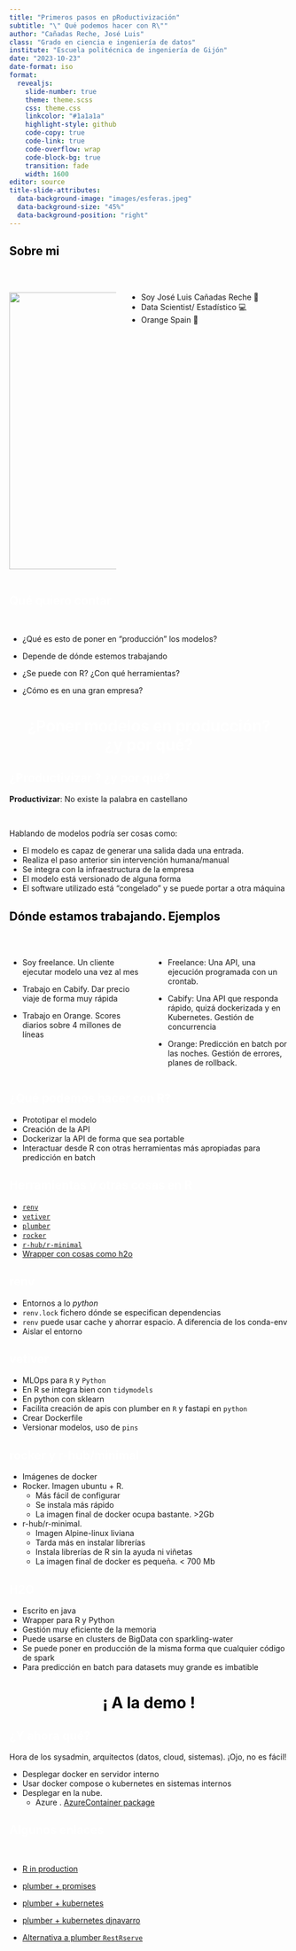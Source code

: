 ```yaml
---
title: "Primeros pasos en pRoductivización"
subtitle: "\" Qué podemos hacer con R\""
author: "Cañadas Reche, José Luis"
class: "Grado en ciencia e ingeniería de datos"
institute: "Escuela politécnica de ingeniería de Gijón"
date: "2023-10-23"
date-format: iso
format:
  revealjs: 
    slide-number: true
    theme: theme.scss
    css: theme.css
    linkcolor: "#1a1a1a"
    highlight-style: github
    code-copy: true
    code-link: true
    code-overflow: wrap
    code-block-bg: true
    transition: fade
    width: 1600
editor: source
title-slide-attributes: 
  data-background-image: "images/esferas.jpeg"
  data-background-size: "45%"
  data-background-position: "right"
---
```


## [Sobre mi]{style="color: #000000;"} {.dark background-color="#333333"}

<br>

::: columns
::: {.column width="40%"}
![](images/profile2.jpg){#headshot height="500px"}
:::

::: {.column width="60%"}
-   Soy José Luis Cañadas Reche 👋
-   Data Scientist/ Estadístico 💻
-   ️Orange Spain 🍊
:::
:::

## <span style="color: #ffffff;">Qué quiero contar {.light background-color="#ffffff"}

::: incremental

<br>

-   ¿Qué es esto de poner en "producción" los modelos? 

-   Depende de dónde estemos trabajando

-   ¿Se puede con R? ¿Con qué herramientas? 

-   ¿Cómo es en una gran empresa? 
:::

##  {.trans background-color="#ffffff" background-image="images/trans1.png" background-size="65%"}

<h1>

<center>[¿Poner modelos en producción?<br> ¿y por qué?]{style="color: #ffffff;"}</center>

</h1>


## <span style="color: #ffffff;">¿Productivizar ? ¿y por qué? {.light background-color="#ffffff"}

**Productivizar**: No existe la palabra en castellano

<br>

::: fragment
Hablando de modelos podría ser cosas como:
:::

::: incremental
-   El modelo es capaz de generar una salida dada una entrada. 
-   Realiza el paso anterior sin intervención humana/manual
-   Se integra con la infraestructura de la empresa
-   El modelo está versionado de alguna forma
-   El software utilizado está "congelado" y se puede portar a otra máquina
:::



## [Dónde estamos trabajando. Ejemplos]{style="color: #000000;"} {.dark background-color="#333333"}

::: columns
::: {.column width="50%"}

<br>

::: {.incremental}

- Soy freelance. Un cliente ejecutar modelo una vez al mes

- Trabajo en Cabify. Dar precio viaje de forma muy rápida

- Trabajo en Orange. Scores diarios sobre 4 millones de líneas

:::
:::

::: {.column width="50%"}
<br>

::: {.incremental}

- Freelance: Una API, una ejecución programada con un crontab. 

- Cabify:  Una API que responda rápido, quizá dockerizada y en Kubernetes. Gestión de concurrencia

- Orange: Predicción en batch por las noches. Gestión de errores, planes de rollback.

:::
:::
:::



## <span style="color: #ffffff;">¿Qué podemos hacer con R? {.light background-color="#ffffff"}

::: {.incremental}

- Prototipar el modelo
- Creación de la API 
- Dockerizar la API de forma que sea portable
- Interactuar desde R con otras herramientas más apropiadas para predicción en batch

:::

## <span style="color: #ffffff;">Herramientas y otras cosas en R {.light background-color="#ffffff"}

::: {.incremental}

- [`renv`](https://rstudio.github.io/renv/articles/renv.html)
- [`vetiver`](https://vetiver.rstudio.com/)
- [`plumber`](https://www.rplumber.io/)
- [`rocker`](https://hub.docker.com/u/rocker)
- [`r-hub/r-minimal`](https://github.com/r-hub/r-minimal)
- [Wrapper con cosas como h2o](https://h2o.ai/resources/download/)

:::

## <span style="color: #ffffff;"> renv {.light background-color="#ffffff"}

::: {.incremental}

- Entornos a lo _python_ 
- `renv.lock` fichero dónde se especifican dependencias
- `renv` puede usar cache y ahorrar espacio. A diferencia de los conda-env
- Aislar el entorno
:::


## <span style="color: #ffffff;"> vetiver {.light background-color="#ffffff"}

::: {.incremental}

- MLOps para `R` y `Python`
- En R se integra bien con `tidymodels`
- En python con sklearn
- Facilita creación de apis con plumber en `R` y fastapi en `python`
- Crear Dockerfile
- Versionar modelos, uso de `pins`

:::


## <span style="color: #ffffff;"> rocker y r-hub/minimal {.light background-color="#ffffff"}

::: {.incremental}

- Imágenes de docker
- Rocker. Imagen  ubuntu + R. 
  - Más fácil de configurar
  - Se instala más rápido
  - La imagen final de docker ocupa bastante. >2Gb
- r-hub/r-minimal. 
  - Imagen Alpine-linux liviana
  - Tarda más en instalar librerías
  - Instala librerías de R sin la ayuda ni viñetas
  - La imagen final de docker es pequeña. < 700 Mb

:::

## <span style="color: #ffffff;"> H2O {.light background-color="#ffffff"}

::: {.incremental}

- Escrito en java
- Wrapper para R y Python
- Gestión muy eficiente de la memoria
- Puede usarse en clusters de BigData con sparkling-water
- Se puede poner en producción de la misma forma que cualquier código de spark
- Para predicción en batch para datasets muy grande es imbatible

:::

##  {.transdark background-color="#333333" background-image="images/whybis.jpg" background-size="65%"}

<h1>

<center>[¡ A la demo !]{style="color: #000000;"}</center>

</h1>



## <span style="color: #ffffff;"> ¿Y ahora qué? {.light background-color="#ffffff"}

Hora de los sysadmin, arquitectos (datos, cloud, sistemas). ¡Ojo, no es fácil!

::: {.incremental}

- Desplegar docker en servidor interno
- Usar docker compose o kubernetes en sistemas internos
- Desplegar en la nube. 
  - Azure . [AzureContainer package](https://github.com/Azure/AzureContainers)


:::


## <span style="color: #ffffff;"> Algunos enlaces {.light background-color="#ffffff"}

<br>

* [R in production](https://posit.co/blog/using-r-in-production-with-posit-connect/?li_fat_id=0e3a3769-1643-4513-acc9-f1813833b3fb)

* [plumber + promises](https://rstudio.github.io/promises/articles/promises_05_future_promise.html)

* [plumber + kubernetes](https://mdneuzerling.com/post/hosting-a-plumber-api-with-kubernetes/)

* [plumber + kubernetes djnavarro](https://blog.djnavarro.net/posts/2023-01-10_kubernetes/#expose-an-api)

* [Alternativa a plumber `RestRserve`](https://restrserve.org/)


